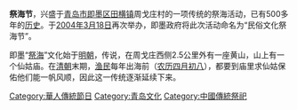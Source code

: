 {{unreferenced|time=2018-03-18T04:03:52+00:00}}
'''祭海节'''，兴盛于[[青岛市|青岛市]][[即墨区|即墨区]][[田横镇|田横镇]]周戈庄村的一项传统的祭海活动，已有500多年的[[历史|历史]]。于[[2004年|2004年]][[3月18日|3月18日]]再次举办，即墨政府将此次活动命名为“民俗文化祭海节”。

即墨“[[祭海|祭海]]”文化始于[[明朝|明朝]]，传说，在周戈庄西侧2.5公里外有一座黄山，山上有一个仙姑庙。在[[清朝|清朝]]末期，[[渔民|渔民]]每年出海前（[[农历|农历]][[四月初八|四月初八]]），都要到庙里求仙姑保佑他们能一帆风顺，因此这一传统逐渐延续下来。

[[Category:華人傳統節日|Category:華人傳統節日]]
[[Category:青岛文化|Category:青岛文化]]
[[Category:中國傳統祭祀|Category:中國傳統祭祀]]
